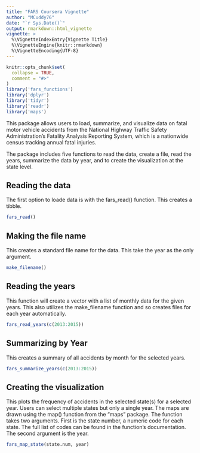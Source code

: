 ```yaml
---
title: "FARS Coursera Vignette"
author: "MCuddy76"
date: "`r Sys.Date()`"
output: rmarkdown::html_vignette
vignette: >
  %\VignetteIndexEntry{Vignette Title}
  %\VignetteEngine{knitr::rmarkdown}
  %\VignetteEncoding{UTF-8}
---
```


```r
knitr::opts_chunk$set(
  collapse = TRUE,
  comment = "#>"
)
library('fars_functions')
library('dplyr')
library('tidyr')
library('readr')
library('maps')
```

This package allows users to load, summarize, and visualize data on fatal motor vehicle accidents from the National Highway Traffic Safety Administration's Fatality Analysis Reporting System, which is a nationwide census tracking annual fatal injuries. 

The package includes five functions to read the data, create a file, read the years, summarize the data by year, and to create the visualization at the state level. 

## Reading the data

The first option to loade data is with the fars_read() function. This creates a tibble. 

```r
fars_read()
```

## Making the file name
This creates a standard file name for the data. This take the year as the only argument. 

```r
make_filename()
```

## Reading the years
This function will create a vector with a list of monthly data for the given years. This also utilizes the make_filename function and so creates files for each year automatically. 

```r
fars_read_years(c(2013:2015))
```

## Summarizing by Year
This creates a summary of all accidents by month for the selected years.

```r
fars_summarize_years(c(2013:2015))
```

## Creating the visualization
This plots the frequency of accidents in the selected state(s) for a selected year. Users can select multiple states but only a single year. The maps are drawn using the map() function from the "maps" package. The function takes two arguments. First is the state number, a numeric code for each state. The full list of codes can be found in the function's documentation. The second argument is the year. 

```r
fars_map_state(state.num, year)
```





